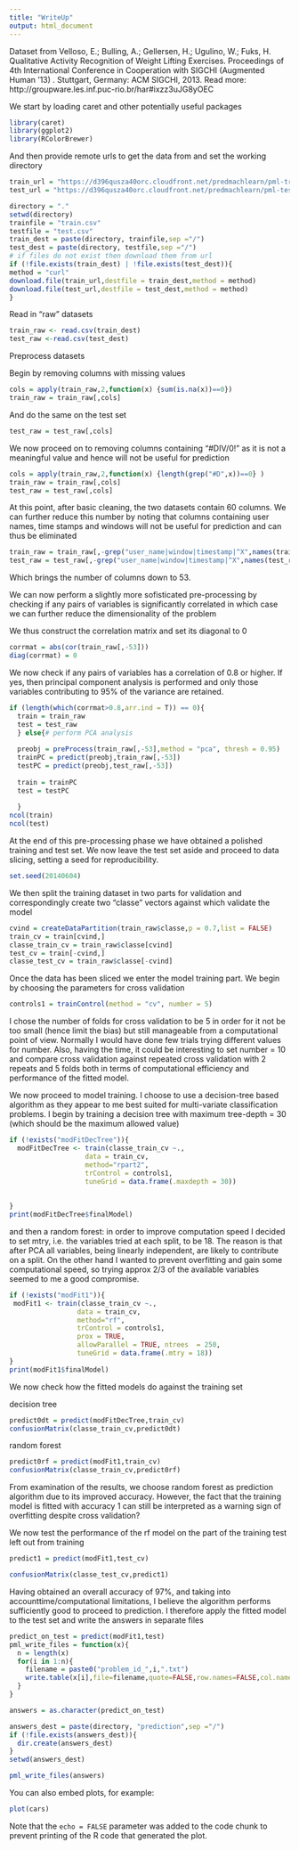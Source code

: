 ```yaml
---
title: "WriteUp"
output: html_document
---
```

Dataset from
Velloso, E.; Bulling, A.; Gellersen, H.; Ugulino, W.; Fuks, 
H. Qualitative Activity Recognition of Weight Lifting Exercises. 
Proceedings of 4th International Conference in Cooperation with 
SIGCHI (Augmented Human '13) . Stuttgart, Germany: ACM SIGCHI, 2013.
Read more: http://groupware.les.inf.puc-rio.br/har#ixzz3uJG8yOEC

We start by loading caret and other potentially useful packages
```r
library(caret)
library(ggplot2)
library(RColorBrewer)

```

And then provide remote urls to get the data from and set the working directory 

```r

train_url = "https://d396qusza40orc.cloudfront.net/predmachlearn/pml-training.csv"
test_url = "https://d396qusza40orc.cloudfront.net/predmachlearn/pml-testing.csv" 

directory = "."
setwd(directory)
trainfile = "train.csv"
testfile = "test.csv"
train_dest = paste(directory, trainfile,sep ="/")
test_dest = paste(directory, testfile,sep ="/")
# if files do not exist then download them from url
if (!file.exists(train_dest) | !file.exists(test_dest)){
method = "curl"  
download.file(train_url,destfile = train_dest,method = method)
download.file(test_url,destfile = test_dest,method = method)
}
```
Read in "raw" datasets

```r
train_raw <- read.csv(train_dest)
test_raw <-read.csv(test_dest)
```

 Preprocess datasets

Begin by removing columns with missing values
```r
cols = apply(train_raw,2,function(x) {sum(is.na(x))==0})
train_raw = train_raw[,cols]

```
And do the same on the test set
```r
test_raw = test_raw[,cols]
```

We now proceed on to removing columns containing "#DIV/0!" as 
it is not a meaningful value and hence will not be useful for prediction
```r
cols = apply(train_raw,2,function(x) {length(grep("#D",x))==0} )
train_raw = train_raw[,cols]
test_raw = test_raw[,cols]
```

At this point, after basic cleaning, the two datasets contain 60 columns.
We can further reduce this number by noting that columns containing user names,
time stamps and windows will not be useful for prediction and can thus be 
eliminated

```r
train_raw = train_raw[,-grep("user_name|window|timestamp|^X",names(train_raw))]
test_raw = test_raw[,-grep("user_name|window|timestamp|^X",names(test_raw))]
```

Which brings the number of columns down to 53.

We can now perform a slightly more sofisticated pre-processing 
by checking if any pairs of variables is significantly correlated
in which case we can further reduce the dimensionality of the problem

We thus construct the correlation matrix and set its diagonal to 0

```r
corrmat = abs(cor(train_raw[,-53]))
diag(corrmat) = 0
```

We now check if any pairs of variables has a correlation of 0.8 or higher.
If yes, then principal component analysis is performed and only those
variables contributing to 95% of the variance are retained.
```r
if (length(which(corrmat>0.8,arr.ind = T)) == 0){
  train = train_raw
  test = test_raw
  } else{# perform PCA analysis
  
  preobj = preProcess(train_raw[,-53],method = "pca", thresh = 0.95)
  trainPC = predict(preobj,train_raw[,-53])
  testPC = predict(preobj,test_raw[,-53])
 
  train = trainPC
  test = testPC
 
  }
ncol(train)
ncol(test)

```

At the end of this pre-processing phase we have obtained a polished
training and test set. We now leave the test set aside and proceed to 
data slicing, setting a seed for reproducibility.
```r
set.seed(20140604)
```

We then split the training dataset in two parts for validation
and correspondingly create two "classe" vectors against which
validate the model

```r
cvind = createDataPartition(train_raw$classe,p = 0.7,list = FALSE)
train_cv = train[cvind,]
classe_train_cv = train_raw$classe[cvind]
test_cv = train[-cvind,]
classe_test_cv = train_raw$classe[-cvind]
```

Once the data has been sliced we enter the model training part.
We begin by choosing the parameters for cross validation

```r
controls1 = trainControl(method = "cv", number = 5)
```

I chose the number of folds for cross validation to be 5 in order
for it not be too small (hence limit the bias) but still manageable
from a computational point of view. Normally I would have done
few trials trying different values for number.
Also, having the time, it could be interesting to set number = 10
and compare cross validation against repeated cross validation with 
2 repeats and 5 folds both in terms of computational efficiency and
performance of the fitted model.

We now proceed to model training. I choose to use a decision-tree based algorithm
as they
appear to me best suited for multi-variate classification problems. 
I begin by training a decision tree with maximum tree-depth = 30 (which should be
the maximum allowed value)

```r
if (!exists("modFitDecTree")){
  modFitDecTree <- train(classe_train_cv ~.,
                   data = train_cv,
                   method="rpart2",
                   trControl = controls1,
                   tuneGrid = data.frame(.maxdepth = 30))
  
  
}
print(modFitDecTree$finalModel)

```

and then a random forest: in order to improve computation speed I decided to 
set mtry, i.e. the variables tried at each split, to be 18.
The reason  is that after PCA all variables, being
linearly independent, are likely to contribute on a split. On the other hand
I wanted to prevent overfitting and gain some computational speed, so
trying  approx 2/3 of the available variables seemed to me a good compromise.

```r
if (!exists("modFit1")){
 modFit1 <- train(classe_train_cv ~.,
                 data = train_cv,
                 method="rf",
                 trControl = controls1,
                 prox = TRUE,
                 allowParallel = TRUE, ntrees  = 250, 
                 tuneGrid = data.frame(.mtry = 18))
}
print(modFit1$finalModel)
```

We now check how the fitted models do against
the training set

decision tree
```r
predict0dt = predict(modFitDecTree,train_cv)
confusionMatrix(classe_train_cv,predict0dt)
```

random forest
```r
predict0rf = predict(modFit1,train_cv)
confusionMatrix(classe_train_cv,predict0rf)
```

From examination of the results, we choose
random forest as prediction algorithm 
due to its improved accuracy. However,
 the fact 
that the training model is fitted with accuracy 
1 can still be interpreted as 
a warning sign of overfitting despite cross validation? 

We now test the performance of the rf  model 
on the part of the training test left out from training
```r

predict1 = predict(modFit1,test_cv)

confusionMatrix(classe_test_cv,predict1)
```

Having obtained an overall accuracy of 97%, and taking
into accounttime/computational limitations, I believe
the algorithm performs sufficiently good to proceed to prediction.
I therefore apply the fitted model to the test set and 
write the answers in separate files

```r
predict_on_test = predict(modFit1,test)
pml_write_files = function(x){
  n = length(x)
  for(i in 1:n){
    filename = paste0("problem_id_",i,".txt")
    write.table(x[i],file=filename,quote=FALSE,row.names=FALSE,col.names=FALSE)
  }
}

answers = as.character(predict_on_test)

answers_dest = paste(directory, "prediction",sep ="/")
if (!file.exists(answers_dest)){
  dir.create(answers_dest)
}
setwd(answers_dest)

pml_write_files(answers)
```



You can also embed plots, for example:

```r
plot(cars)
```

Note that the `echo = FALSE` parameter was added to the code chunk to prevent printing of the R code that generated the plot.
